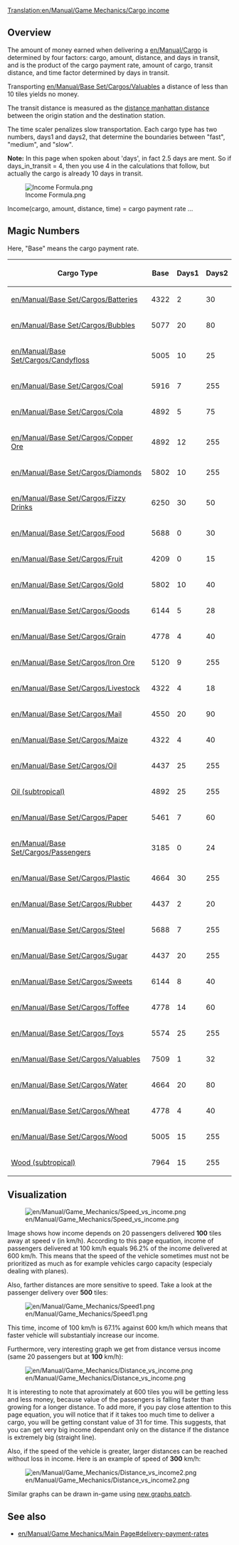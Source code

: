 [[Translation:en/Manual/Game Mechanics/Cargo income]]
==Overview==

The amount of money earned when delivering a [[en/Manual/Cargo]] is determined by four factors: cargo, amount, distance, and days in transit, and is the product of the cargo payment rate, amount of cargo, transit distance, and time factor determined by days in transit.

Transporting [[en/Manual/Base Set/Cargos/Valuables]] a distance of less than 10 tiles yields no money.

The transit distance is measured as the [https://www.wikipedia.org/wiki/Manhattan distance manhattan distance] between the origin station and the destination station.

The time scaler penalizes slow transportation. Each cargo type has two numbers, days1 and days2, that determine the boundaries between "fast", "medium", and "slow".

'''Note:''' In this page when spoken about 'days', in fact 2.5 days are ment. So if days_in_transit = 4, then you use 4 in the calculations that follow, but actually the cargo is already 10 days in transit.

<!--
<math>
I(c,a,d,t)=c_\mathrm{Base} \cdot a \cdot d \cdot \max\left(31,
\begin{cases}
255 & t \le c_\mathrm{Days1} \\
255 - (t-c_\mathrm{Days1}) & c_\mathrm{Days1} < t \le c_\mathrm{Days1} + c_\mathrm{Days2} \\
255 - 2(t-c_\mathrm{Days1}) + c_\mathrm{Days2} & t > c_\mathrm{Days1} + c_\mathrm{Days2} 
\end{cases}\right)\cdot\frac{1}{2^{21}}
</math>
-->

[[File:en/Manual/Game Mechanics/Income Formula.png|Income Formula.png]]

Income(cargo, amount, distance, time) = cargo payment rate ...

==Magic Numbers==

Here, "Base" means the cargo payment rate.

{| class="wikitable sortable" style="text-align:right"
! Cargo Type !! Base !! Days1 !! Days2
|-
|[[en/Manual/Base Set/Cargos/Batteries]]||4322||2||30
|-
|[[en/Manual/Base Set/Cargos/Bubbles]]||5077||20||80
|-
|[[en/Manual/Base Set/Cargos/Candyfloss]]||5005||10||25
|-
|[[en/Manual/Base Set/Cargos/Coal]]||5916||7||255
|-
|[[en/Manual/Base Set/Cargos/Cola]]||4892||5||75
|-
|[[en/Manual/Base Set/Cargos/Copper Ore]]||4892||12||255
|-
|[[en/Manual/Base Set/Cargos/Diamonds]]||5802||10||255
|-
|[[en/Manual/Base Set/Cargos/Fizzy Drinks]]||6250||30||50
|-
|[[en/Manual/Base Set/Cargos/Food]]||5688||0||30
|-
|[[en/Manual/Base Set/Cargos/Fruit]]||4209||0||15
|-
|[[en/Manual/Base Set/Cargos/Gold]]||5802||10||40
|-
|[[en/Manual/Base Set/Cargos/Goods]]||6144||5||28
|-
|[[en/Manual/Base Set/Cargos/Grain]]||4778||4||40
|-
|[[en/Manual/Base Set/Cargos/Iron Ore]]||5120||9||255
|-
|[[en/Manual/Base Set/Cargos/Livestock]]||4322||4||18
|-
|[[en/Manual/Base Set/Cargos/Mail]]||4550||20||90
|-
|[[en/Manual/Base Set/Cargos/Maize]]||4322||4||40
|-
|[[en/Manual/Base Set/Cargos/Oil]]||4437||25||255
|-
|[[en/Manual/Base Set/Cargos/Oil|Oil (subtropical)]]||4892||25||255
|-
|[[en/Manual/Base Set/Cargos/Paper]]||5461||7||60
|-
|[[en/Manual/Base Set/Cargos/Passengers]]||3185||0||24
|-
|[[en/Manual/Base Set/Cargos/Plastic]]||4664||30||255
|-
|[[en/Manual/Base Set/Cargos/Rubber]]||4437||2||20
|-
|[[en/Manual/Base Set/Cargos/Steel]]||5688||7||255
|-
|[[en/Manual/Base Set/Cargos/Sugar]]||4437||20||255
|-
|[[en/Manual/Base Set/Cargos/Sweets]]||6144||8||40
|-
|[[en/Manual/Base Set/Cargos/Toffee]]||4778||14||60
|-
|[[en/Manual/Base Set/Cargos/Toys]]||5574||25||255
|-
|[[en/Manual/Base Set/Cargos/Valuables]]||7509||1||32
|-
|[[en/Manual/Base Set/Cargos/Water]]||4664||20||80
|-
|[[en/Manual/Base Set/Cargos/Wheat]]||4778||4||40
|-
|[[en/Manual/Base Set/Cargos/Wood]]||5005||15||255
|-
|[[en/Manual/Base Set/Cargos/Wood|Wood (subtropical)]]||7964||15||255
|}

==Visualization==

[[File:en/Manual/Game Mechanics/Speed vs income.png]]

Image shows how income depends on 20 passengers delivered '''100''' tiles away at speed v (in km/h). According to this page equation, income of passengers delivered at 100 km/h equals 96.2% of the income delivered at 600 km/h. This means that the speed of the vehicle sometimes must not be prioritized as much as for example vehicles cargo capacity (especialy dealing with planes).

Also, farther distances are more sensitive to speed. Take a look at the passenger delivery over '''500''' tiles:

[[File:en/Manual/Game Mechanics/Speed1.png]]

This time, income of 100 km/h is 67.1% against 600 km/h which means that faster vehicle will substantialy increase our income.

Furthermore, very interesting graph we get from distance versus income (same 20 passengers but at '''100''' km/h):

[[File:en/Manual/Game Mechanics/Distance vs income.png]]

It is interesting to note that aproximately at 600 tiles you will be getting less and less money, because value of the passengers is falling faster than growing for a longer distance. To add more, if you pay close attention to this page equation, you will notice that if it takes too much time to deliver a cargo, you will be getting constant value of 31 for time. This suggests, that you can get very big income dependant only on the distance if the distance is extremely big (straight line).

Also, if the speed of the vehicle is greater, larger distances can be reached without loss in income. Here is an example of speed of '''300''' km/h:

[[File:en/Manual/Game Mechanics/Distance vs income2.png]]

Similar graphs can be drawn in-game using [http://www.tt-forums.net/viewtopic.php?f=33&t=31984 new graphs patch].

==See also==

*[[en/Manual/Game Mechanics/Main Page#delivery-payment-rates]]